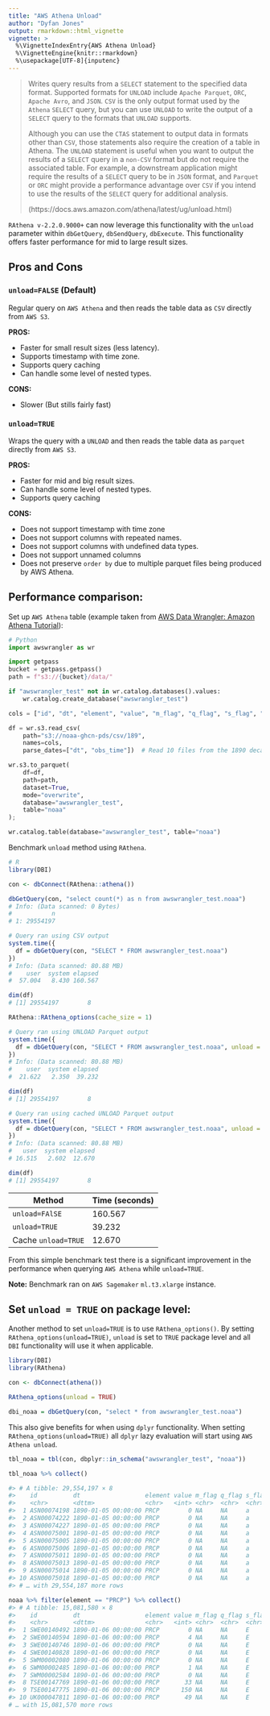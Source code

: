 ```yaml
---
title: "AWS Athena Unload"
author: "Dyfan Jones"
output: rmarkdown::html_vignette
vignette: >
  %\VignetteIndexEntry{AWS Athena Unload}
  %\VignetteEngine{knitr::rmarkdown}
  %\usepackage[UTF-8]{inputenc}
---
```


> Writes query results from a `SELECT` statement to the specified data format. Supported formats for `UNLOAD` include `Apache Parquet`, `ORC`, `Apache Avro`, and `JSON`. `CSV` is the only output format used by the `Athena` `SELECT` query, but you can use `UNLOAD` to write the output of a `SELECT` query to the formats that `UNLOAD` supports.
>
> Although you can use the `CTAS` statement to output data in formats other than `CSV`, those statements also require the creation of a table in Athena. The `UNLOAD` statement is useful when you want to output the results of a `SELECT` query in a `non-CSV` format but do not require the associated table. For example, a downstream application might require the results of a `SELECT` query to be in `JSON` format, and `Parquet` or `ORC` might provide a performance advantage over `CSV` if you intend to use the results of the `SELECT` query for additional analysis.
>
> (https://docs.aws.amazon.com/athena/latest/ug/unload.html)

`RAthena v-2.2.0.9000+` can now leverage this functionality with the `unload` parameter within `dbGetQuery`, `dbSendQuery`, `dbExecute`. This functionality offers faster performance for mid to large result sizes. 

## Pros and Cons
### **`unload=FALSE`** (Default)

Regular query on `AWS Athena` and then reads the table data as `CSV` directly from `AWS S3`.

**PROS:**

  * Faster for small result sizes (less latency).
  * Supports timestamp with time zone.
  * Supports query caching
  * Can handle some level of nested types.
  
**CONS:**

  * Slower (But stills fairly fast)

### **`unload=TRUE`**

Wraps the query with a `UNLOAD` and then reads the table data as `parquet` directly from `AWS S3`.

**PROS:**

  * Faster for mid and big result sizes.
  * Can handle some level of nested types.
  * Supports query caching
  
**CONS:**

  * Does not support timestamp with time zone
  * Does not support columns with repeated names.
  * Does not support columns with undefined data types.
  * Does not support unnamed columns
  * Does not preserve `order by` due to multiple parquet files being produced by AWS Athena.
  
## Performance comparison:

Set up `AWS Athena` table (example taken from [AWS Data Wrangler: Amazon Athena Tutorial](https://aws-data-wrangler.readthedocs.io/en/stable/tutorials/006%20-%20Amazon%20Athena.html)):

```python
# Python
import awswrangler as wr

import getpass
bucket = getpass.getpass()
path = f"s3://{bucket}/data/"

if "awswrangler_test" not in wr.catalog.databases().values:
    wr.catalog.create_database("awswrangler_test")

cols = ["id", "dt", "element", "value", "m_flag", "q_flag", "s_flag", "obs_time"]

df = wr.s3.read_csv(
    path="s3://noaa-ghcn-pds/csv/189",
    names=cols,
    parse_dates=["dt", "obs_time"])  # Read 10 files from the 1890 decade (~1GB)

wr.s3.to_parquet(
    df=df,
    path=path,
    dataset=True,
    mode="overwrite",
    database="awswrangler_test",
    table="noaa"
);

wr.catalog.table(database="awswrangler_test", table="noaa")
```

Benchmark `unload` method using `RAthena`.

```r
# R
library(DBI)

con <- dbConnect(RAthena::athena())

dbGetQuery(con, "select count(*) as n from awswrangler_test.noaa")
# Info: (Data scanned: 0 Bytes)
#           n
# 1: 29554197

# Query ran using CSV output
system.time({
  df = dbGetQuery(con, "SELECT * FROM awswrangler_test.noaa")
})
# Info: (Data scanned: 80.88 MB)
#    user  system elapsed
#  57.004   8.430 160.567 

dim(df)
# [1] 29554197        8

RAthena::RAthena_options(cache_size = 1)

# Query ran using UNLOAD Parquet output
system.time({
  df = dbGetQuery(con, "SELECT * FROM awswrangler_test.noaa", unload = T)
})
# Info: (Data scanned: 80.88 MB)
#    user  system elapsed 
#  21.622   2.350  39.232 

dim(df)
# [1] 29554197        8

# Query ran using cached UNLOAD Parquet output
system.time({
  df = dbGetQuery(con, "SELECT * FROM awswrangler_test.noaa", unload = T)
})
# Info: (Data scanned: 80.88 MB)
#   user  system elapsed 
# 16.515   2.602  12.670 

dim(df)
# [1] 29554197        8
```

Method|Time (seconds)
----|----
`unload=FAlSE`|160.567
`unload=TRUE`|39.232
Cache `unload=TRUE`|12.670

From this simple benchmark test there is a significant improvement in the performance when querying `AWS Athena` while `unload=TRUE`.

**Note:** Benchmark ran on `AWS Sagemaker` `ml.t3.xlarge` instance.

## Set `unload = TRUE` on package level:

Another method to set `unload=TRUE` is to use `RAthena_options()`. By setting `RAthena_options(unload=TRUE)`, `unload` is set to `TRUE` package level and all `DBI` functionality will use it when applicable.

```r
library(DBI)
library(RAthena)

con <- dbConnect(athena())

RAthena_options(unload = TRUE)

dbi_noaa = dbGetQuery(con, "select * from awswrangler_test.noaa")
````

This also give benefits for when using `dplyr` functionality. When setting `RAthena_options(unload=TRUE)` all `dplyr` lazy evaluation will start using `AWS Athena unload`.

```r
tbl_noaa = tbl(con, dbplyr::in_schema("awswrangler_test", "noaa"))

tbl_noaa %>% collect()

#> # A tibble: 29,554,197 × 8
#>    id          dt                  element value m_flag q_flag s_flag obs_time
#>    <chr>       <dttm>              <chr>   <int> <chr>  <chr>  <chr>  <chr>   
#>  1 ASN00074198 1890-01-05 00:00:00 PRCP        0 NA     NA     a      NA      
#>  2 ASN00074222 1890-01-05 00:00:00 PRCP        0 NA     NA     a      NA      
#>  3 ASN00074227 1890-01-05 00:00:00 PRCP        0 NA     NA     a      NA      
#>  4 ASN00075001 1890-01-05 00:00:00 PRCP        0 NA     NA     a      NA      
#>  5 ASN00075005 1890-01-05 00:00:00 PRCP        0 NA     NA     a      NA      
#>  6 ASN00075006 1890-01-05 00:00:00 PRCP        0 NA     NA     a      NA      
#>  7 ASN00075011 1890-01-05 00:00:00 PRCP        0 NA     NA     a      NA      
#>  8 ASN00075013 1890-01-05 00:00:00 PRCP        0 NA     NA     a      NA      
#>  9 ASN00075014 1890-01-05 00:00:00 PRCP        0 NA     NA     a      NA      
#> 10 ASN00075018 1890-01-05 00:00:00 PRCP        0 NA     NA     a      NA      
#> # … with 29,554,187 more rows

noaa %>% filter(element == "PRCP") %>% collect()
#> # A tibble: 15,081,580 × 8
#>    id          dt                  element value m_flag q_flag s_flag obs_time
#>    <chr>       <dttm>              <chr>   <int> <chr>  <chr>  <chr>  <chr>   
#>  1 SWE00140492 1890-01-06 00:00:00 PRCP        0 NA     NA     E      NA      
#>  2 SWE00140594 1890-01-06 00:00:00 PRCP        4 NA     NA     E      NA      
#>  3 SWE00140746 1890-01-06 00:00:00 PRCP        0 NA     NA     E      NA      
#>  4 SWE00140828 1890-01-06 00:00:00 PRCP        0 NA     NA     E      NA      
#>  5 SWM00002080 1890-01-06 00:00:00 PRCP        0 NA     NA     E      NA      
#>  6 SWM00002485 1890-01-06 00:00:00 PRCP        1 NA     NA     E      NA      
#>  7 SWM00002584 1890-01-06 00:00:00 PRCP        0 NA     NA     E      NA      
#>  8 TSE00147769 1890-01-06 00:00:00 PRCP       33 NA     NA     E      NA      
#>  9 TSE00147775 1890-01-06 00:00:00 PRCP      150 NA     NA     E      NA      
#> 10 UK000047811 1890-01-06 00:00:00 PRCP       49 NA     NA     E      NA      
# … with 15,081,570 more rows
```

